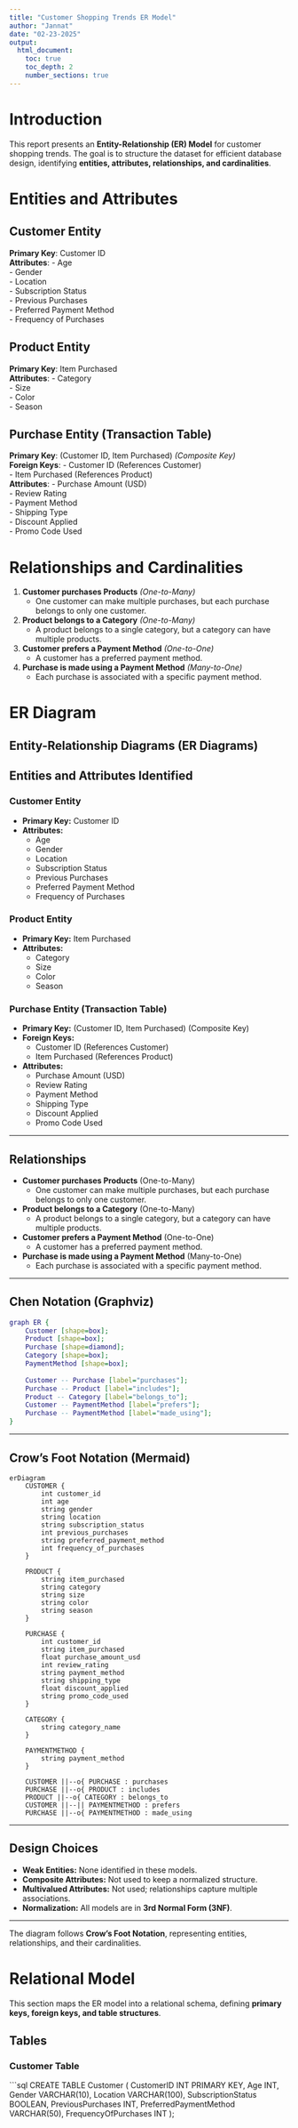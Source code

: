 ```yaml
---
title: "Customer Shopping Trends ER Model"
author: "Jannat"
date: "02-23-2025"
output:
  html_document:
    toc: true
    toc_depth: 2
    number_sections: true
---
```


# Introduction
This report presents an **Entity-Relationship (ER) Model** for customer shopping trends. The goal is to structure the dataset for efficient database design, identifying **entities, attributes, relationships, and cardinalities**. 

# Entities and Attributes

## Customer Entity  
**Primary Key**: Customer ID  
**Attributes**:
- Age  
- Gender  
- Location  
- Subscription Status  
- Previous Purchases  
- Preferred Payment Method  
- Frequency of Purchases  

## Product Entity  
**Primary Key**: Item Purchased  
**Attributes**:
- Category  
- Size  
- Color  
- Season  

## Purchase Entity (Transaction Table)  
**Primary Key**: (Customer ID, Item Purchased) *(Composite Key)*  
**Foreign Keys**:
- Customer ID (References Customer)  
- Item Purchased (References Product)  
**Attributes**:
- Purchase Amount (USD)  
- Review Rating  
- Payment Method  
- Shipping Type  
- Discount Applied  
- Promo Code Used  

# Relationships and Cardinalities

1. **Customer purchases Products** *(One-to-Many)*  
   - One customer can make multiple purchases, but each purchase belongs to only one customer.  
2. **Product belongs to a Category** *(One-to-Many)*  
   - A product belongs to a single category, but a category can have multiple products.  
3. **Customer prefers a Payment Method** *(One-to-One)*  
   - A customer has a preferred payment method.  
4. **Purchase is made using a Payment Method** *(Many-to-One)*  
   - Each purchase is associated with a specific payment method.  

# ER Diagram


## Entity-Relationship Diagrams (ER Diagrams)


## Entities and Attributes Identified

### **Customer Entity**
- **Primary Key:** Customer ID  
- **Attributes:**
  - Age
  - Gender
  - Location
  - Subscription Status
  - Previous Purchases
  - Preferred Payment Method
  - Frequency of Purchases

### **Product Entity**
- **Primary Key:** Item Purchased  
- **Attributes:**
  - Category
  - Size
  - Color
  - Season

### **Purchase Entity (Transaction Table)**
- **Primary Key:** (Customer ID, Item Purchased) (Composite Key)  
- **Foreign Keys:**
  - Customer ID (References Customer)
  - Item Purchased (References Product)

- **Attributes:**
  - Purchase Amount (USD)
  - Review Rating
  - Payment Method
  - Shipping Type
  - Discount Applied
  - Promo Code Used

---

## Relationships
- **Customer purchases Products** (One-to-Many)  
  - One customer can make multiple purchases, but each purchase belongs to only one customer.
- **Product belongs to a Category** (One-to-Many)  
  - A product belongs to a single category, but a category can have multiple products.
- **Customer prefers a Payment Method** (One-to-One)  
  - A customer has a preferred payment method.
- **Purchase is made using a Payment Method** (Many-to-One)  
  - Each purchase is associated with a specific payment method.

---

## **Chen Notation (Graphviz)**
```dot
graph ER {
    Customer [shape=box];
    Product [shape=box];
    Purchase [shape=diamond];
    Category [shape=box];
    PaymentMethod [shape=box];
    
    Customer -- Purchase [label="purchases"];
    Purchase -- Product [label="includes"];
    Product -- Category [label="belongs_to"];
    Customer -- PaymentMethod [label="prefers"];
    Purchase -- PaymentMethod [label="made_using"];
}
```

---

## **Crow’s Foot Notation (Mermaid)**
```mermaid
erDiagram
    CUSTOMER {
        int customer_id
        int age
        string gender
        string location
        string subscription_status
        int previous_purchases
        string preferred_payment_method
        int frequency_of_purchases
    }
    
    PRODUCT {
        string item_purchased
        string category
        string size
        string color
        string season
    }
    
    PURCHASE {
        int customer_id
        string item_purchased
        float purchase_amount_usd
        int review_rating
        string payment_method
        string shipping_type
        float discount_applied
        string promo_code_used
    }
    
    CATEGORY {
        string category_name
    }
    
    PAYMENTMETHOD {
        string payment_method
    }
    
    CUSTOMER ||--o{ PURCHASE : purchases
    PURCHASE ||--o{ PRODUCT : includes
    PRODUCT ||--o{ CATEGORY : belongs_to
    CUSTOMER ||--|| PAYMENTMETHOD : prefers
    PURCHASE ||--o{ PAYMENTMETHOD : made_using
```

---

## **Design Choices**
- **Weak Entities:** None identified in these models.
- **Composite Attributes:** Not used to keep a normalized structure.
- **Multivalued Attributes:** Not used; relationships capture multiple associations.
- **Normalization:** All models are in **3rd Normal Form (3NF)**.

---
The diagram follows **Crow’s Foot Notation**, representing entities, relationships, and their cardinalities.

# Relational Model
This section maps the ER model into a relational schema, defining **primary keys, foreign keys, and table structures**. 

## Tables

### Customer Table
```sql
CREATE TABLE Customer (
    CustomerID INT PRIMARY KEY,
    Age INT,
    Gender VARCHAR(10),
    Location VARCHAR(100),
    SubscriptionStatus BOOLEAN,
    PreviousPurchases INT,
    PreferredPaymentMethod VARCHAR(50),
    FrequencyOfPurchases INT
);
